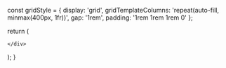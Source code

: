 

  const gridStyle = {
    display: 'grid',
    gridTemplateColumns: 'repeat(auto-fill, minmax(400px, 1fr))',
    gap: '1rem',
    padding: '1rem 1rem 1rem 0'
  };

  return (
    <div style={gridStyle}>
      
  <Card 
    title="Second Discourse on the First Jhāna"
    description="Six qualities to abandon to dwell in the first jhāna - 1. thoughts of sensual desire, 2. thoughts of ill-will, 3. thoughts of harm, 4. perception of sensual desire, 5. perception of ill-will, 6. perception of harm."
    link="/an/an6/an6.74"
    id="an6.74"
  />

    </div>
  );
}
